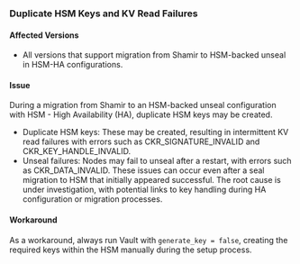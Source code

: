 ### Duplicate HSM Keys and KV Read Failures

#### Affected Versions
- All versions that support migration from Shamir to HSM-backed unseal in HSM-HA configurations.

#### Issue
During a migration from Shamir to an HSM-backed unseal configuration with HSM - High Availability (HA), duplicate HSM keys may be created.
- Duplicate HSM keys: These may be created, resulting in intermittent KV read failures with errors such as CKR_SIGNATURE_INVALID and CKR_KEY_HANDLE_INVALID.
- Unseal failures: Nodes may fail to unseal after a restart, with errors such as CKR_DATA_INVALID.
These issues can occur even after a seal migration to HSM that initially appeared successful. The root cause is under investigation, with potential links to key handling during HA configuration or migration processes.

#### Workaround
As a workaround, always run Vault with `generate_key = false`, creating the required keys within the HSM manually during the setup process.
